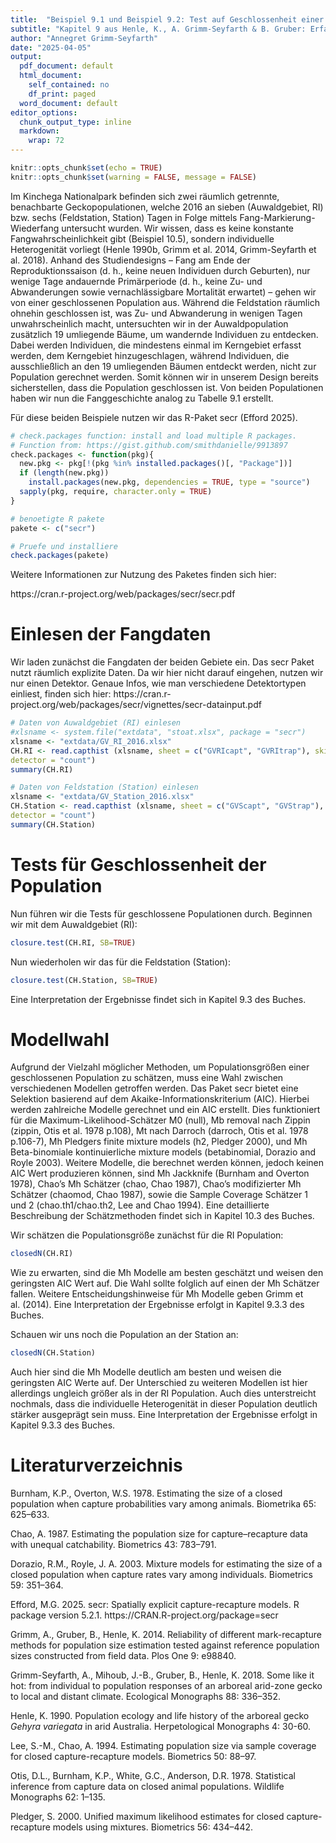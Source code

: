 ---
title:  "Beispiel 9.1 und Beispiel 9.2: Test auf Geschlossenheit einer Population anhand zweier Populationen von *Gehyra variegata*, Kinchega Nationalpark, Australien, und Modellselektion mithilfe von AIC-Werten für zwei benachbarte geschlossene Populationen des baumbewohnenden Geckos *Gehyra variegata*"
subtitle: "Kapitel 9 aus Henle, K., A. Grimm-Seyfarth & B. Gruber: Erfassung und Analyse von Tierpopulationen. Ulmer Verlag"
author: "Annegret Grimm-Seyfarth"
date: "2025-04-05"
output:
  pdf_document: default
  html_document:
    self_contained: no
    df_print: paged
  word_document: default
editor_options:
  chunk_output_type: inline
  markdown:
    wrap: 72
---

```{r setup, include=FALSE}
knitr::opts_chunk$set(echo = TRUE)
knitr::opts_chunk$set(warning = FALSE, message = FALSE) 
```

Im Kinchega Nationalpark befinden sich zwei räumlich getrennte, benachbarte Geckopopulationen, welche 2016 an sieben (Auwaldgebiet, RI) bzw. sechs (Feldstation, Station) Tagen in Folge mittels Fang-Markierung-Wiederfang untersucht wurden. Wir wissen, dass es keine konstante Fangwahrscheinlichkeit gibt (Beispiel 10.5), sondern individuelle Heterogenität vorliegt (Henle 1990b, Grimm et al. 2014, Grimm-Seyfarth et al. 2018). Anhand des Studiendesigns – Fang am Ende der Reproduktionssaison (d. h., keine neuen Individuen durch Geburten), nur wenige Tage andauernde Primärperiode (d. h., keine Zu- und Abwanderungen sowie vernachlässigbare Mortalität erwartet) – gehen wir von einer geschlossenen Population aus. Während die Feldstation räumlich ohnehin geschlossen ist, was Zu- und Abwanderung in wenigen Tagen unwahrscheinlich macht, untersuchten wir in der Auwaldpopulation zusätzlich 19 umliegende Bäume, um wandernde Individuen zu entdecken. Dabei werden Individuen, die mindestens einmal im Kerngebiet erfasst werden, dem Kerngebiet hinzugeschlagen, während Individuen, die ausschließlich an den 19 umliegenden Bäumen entdeckt werden, nicht zur Population gerechnet werden. Somit können wir in unserem Design bereits sicherstellen, dass die Population geschlossen ist. Von beiden Populationen haben wir nun die Fanggeschichte analog zu Tabelle 9.1 erstellt.

Für diese beiden Beispiele nutzen wir das R-Paket secr (Efford 2025).

```{r}
# check.packages function: install and load multiple R packages.
# Function from: https://gist.github.com/smithdanielle/9913897
check.packages <- function(pkg){
  new.pkg <- pkg[!(pkg %in% installed.packages()[, "Package"])]
  if (length(new.pkg)) 
    install.packages(new.pkg, dependencies = TRUE, type = "source")
  sapply(pkg, require, character.only = TRUE)
}

# benoetigte R pakete
pakete <- c("secr")

# Pruefe und installiere
check.packages(pakete)
```

Weitere Informationen zur Nutzung des Paketes finden sich hier:

https://cran.r-project.org/web/packages/secr/secr.pdf

# Einlesen der Fangdaten
Wir laden zunächst die Fangdaten der beiden Gebiete ein. Das secr Paket nutzt räumlich explizite Daten. Da wir hier nicht darauf eingehen, nutzen wir nur einen Detektor. Genaue Infos, wie man verschiedene Detektortypen einliest, finden sich hier: https://cran.r-project.org/web/packages/secr/vignettes/secr-datainput.pdf

```{r}
# Daten von Auwaldgebiet (RI) einlesen
#xlsname <- system.file("extdata", "stoat.xlsx", package = "secr")
xlsname <- "extdata/GV_RI_2016.xlsx"
CH.RI <- read.capthist (xlsname, sheet = c("GVRIcapt", "GVRItrap"), skip = 1,
detector = "count")
summary(CH.RI)

# Daten von Feldstation (Station) einlesen
xlsname <- "extdata/GV_Station_2016.xlsx"
CH.Station <- read.capthist (xlsname, sheet = c("GVScapt", "GVStrap"), skip = 1,
detector = "count")
summary(CH.Station)


```
# Tests für Geschlossenheit der Population
Nun führen wir die Tests für geschlossene Populationen durch. Beginnen wir mit dem Auwaldgebiet (RI):
```{r}
closure.test(CH.RI, SB=TRUE)
```

Nun wiederholen wir das für die Feldstation (Station):
```{r}
closure.test(CH.Station, SB=TRUE)
```
Eine Interpretation der Ergebnisse findet sich in Kapitel 9.3 des Buches.

# Modellwahl
Aufgrund der Vielzahl möglicher Methoden, um Populationsgrößen einer geschlossenen Population zu schätzen, muss eine Wahl zwischen verschiedenen Modellen getroffen werden. Das Paket secr bietet eine Selektion basierend auf dem Akaike-Informationskriterium (AIC). Hierbei werden zahlreiche Modelle gerechnet und ein AIC erstellt. Dies funktioniert für die Maximum-Likelihood-Schätzer  M0 (null), Mb removal nach Zippin (zippin, Otis et al. 1978 p.108), Mt nach Darroch (darroch, Otis et al. 1978 p.106-7), Mh Pledgers finite mixture models (h2, Pledger 2000), und Mh Beta-binomiale kontinuierliche mixture models (betabinomial, Dorazio and Royle 2003). 
Weitere Modelle, die berechnet werden können, jedoch keinen AIC Wert produzieren können, sind Mh Jackknife (Burnham and Overton 1978), Chao’s Mh Schätzer (chao, Chao 1987), Chao's modifizierter Mh Schätzer (chaomod, Chao 1987), sowie die Sample Coverage Schätzer 1 und 2 (chao.th1/chao.th2, Lee and Chao 1994). Eine detaillierte Beschreibung der Schätzmethoden findet sich in Kapitel 10.3 des Buches.

Wir schätzen die Populationsgröße zunächst für die RI Population:
```{r}
closedN(CH.RI)
```
Wie zu erwarten, sind die Mh Modelle am besten geschätzt und weisen den geringsten AIC Wert auf. Die Wahl sollte folglich auf einen der Mh Schätzer fallen. Weitere Entscheidungshinweise für Mh Modelle geben Grimm et al. (2014). Eine Interpretation der Ergebnisse erfolgt in Kapitel 9.3.3 des Buches.

Schauen wir uns noch die Population an der Station an:
```{r}
closedN(CH.Station)
```
Auch hier sind die Mh Modelle deutlich am besten und weisen die geringsten AIC Werte auf. Der Unterschied zu weiteren Modellen ist hier allerdings ungleich größer als in der RI Population. Auch dies unterstreicht nochmals, dass die individuelle Heterogenität in dieser Population deutlich stärker ausgeprägt sein muss. Eine Interpretation der Ergebnisse erfolgt in Kapitel 9.3.3 des Buches.


# Literaturverzeichnis
Burnham, K.P., Overton, W.S. 1978. Estimating the size of a closed population when capture probabilities vary among animals. Biometrika 65: 625–633.

Chao, A. 1987. Estimating the population size for capture–recapture data with unequal catchability. Biometrics 43: 783–791.

Dorazio, R.M., Royle, J. A. 2003. Mixture models for estimating the size of a closed population when capture rates vary among individuals. Biometrics 59: 351–364.

Efford, M.G. 2025. secr: Spatially explicit capture-recapture models. R package version 5.2.1.  https://CRAN.R-project.org/package=secr
  
Grimm, A., Gruber, B., Henle, K. 2014. Reliability of different mark-recapture methods for population size estimation tested against reference population sizes constructed from field data. Plos One 9: e98840.

Grimm-Seyfarth, A., Mihoub, J.-B., Gruber, B., Henle, K. 2018. Some like it hot: from individual to population responses of an arboreal arid-zone gecko to local and distant climate. Ecological Monographs 88: 336–352.

Henle, K. 1990. Population ecology and life history of the arboreal gecko *Gehyra variegata* in arid Australia. Herpetological Monographs 4: 30-60.

Lee, S.-M., Chao, A. 1994. Estimating population size via sample coverage for closed capture-recapture models. Biometrics 50: 88–97.

Otis, D.L., Burnham, K.P., White, G.C., Anderson, D.R. 1978. Statistical inference from capture data on closed animal populations. Wildlife Monographs 62: 1–135.

Pledger, S. 2000. Unified maximum likelihood estimates for closed capture-recapture models using mixtures. Biometrics 56: 434–442.